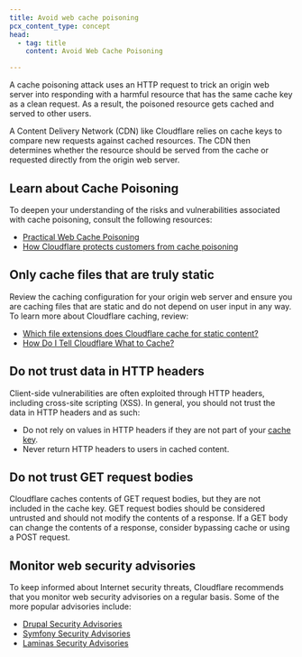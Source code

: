 ```yaml
---
title: Avoid web cache poisoning
pcx_content_type: concept
head:
  - tag: title
    content: Avoid Web Cache Poisoning

---
```


A cache poisoning attack uses an HTTP request to trick an origin web server into responding with a harmful resource that has the same cache key as a clean request. As a result, the poisoned resource gets cached and served to other users.

A Content Delivery Network (CDN) like Cloudflare relies on cache keys to compare new requests against cached resources. The CDN then determines whether the resource should be served from the cache or requested directly from the origin web server.

## Learn about Cache Poisoning

To deepen your understanding of the risks and vulnerabilities associated with cache poisoning, consult the following resources:

* [Practical Web Cache Poisoning](https://portswigger.net/blog/practical-web-cache-poisoning)
* [How Cloudflare protects customers from cache poisoning](https://blog.cloudflare.com/cache-poisoning-protection/)

## Only cache files that are truly static

Review the caching configuration for your origin web server and ensure you are caching files that are static and do not depend on user input in any way. To learn more about Cloudflare caching, review:

* [Which file extensions does Cloudflare cache for static content?](/cache/concepts/default-cache-behavior/)
* [How Do I Tell Cloudflare What to Cache?](/cache/how-to/cache-rules/)

## Do not trust data in HTTP headers

Client-side vulnerabilities are often exploited through HTTP headers, including cross-site scripting (XSS). In general, you should not trust the data in HTTP headers and as such:

* Do not rely on values in HTTP headers if they are not part of your [cache key](/cache/how-to/cache-keys/).
* Never return HTTP headers to users in cached content.

## Do not trust GET request bodies

Cloudflare caches contents of GET request bodies, but they are not included in the cache key. GET request bodies should be considered untrusted and should not modify the contents of a response. If a GET body can change the contents of a response, consider bypassing cache or using a POST request.

## Monitor web security advisories

To keep informed about Internet security threats, Cloudflare recommends that you monitor web security advisories on a regular basis. Some of the more popular advisories include:

* [Drupal Security Advisories](https://www.drupal.org/security)
* [Symfony Security Advisories](https://symfony.com/blog/category/security-advisories)
* [Laminas Security Advisories](https://getlaminas.org/security/advisories)
